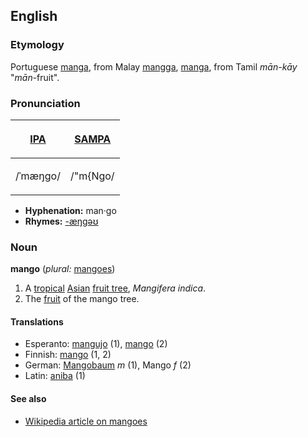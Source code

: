 ==English==
===Etymology===
Portuguese [[manga]], from Malay [[mangga]], [[manga]], from Tamil ''mān-kāy'' "''mān''-fruit".

===Pronunciation===
{| border=1 cellpadding=5
! [[w:International Phonetic Alphabet|IPA]] !! [[w:SAMPA|SAMPA]]
|-
| /ˈmæŋɡo/ || /"m{Ngo/
|}

*'''Hyphenation:''' man·go
*'''Rhymes:''' [[Rhymes:English:-æŋɡəʊ|-æŋɡəʊ]]

===Noun===
'''mango''' (''plural:'' [[mangoes]])

# A [[tropical]] [[Asian]] [[fruit tree]], ''Mangifera indica''.
# The [[fruit]] of the mango tree.

====Translations====
*Esperanto: [[mangujo]] (1), [[mango]] (2)
*Finnish: [[mango]] (1, 2)
*German: [[Mangobaum]] ''m'' (1), Mango ''f'' (2)
*Latin: [[aniba]] (1)

====See also====
*[[w:Mango|Wikipedia article on mangoes]]